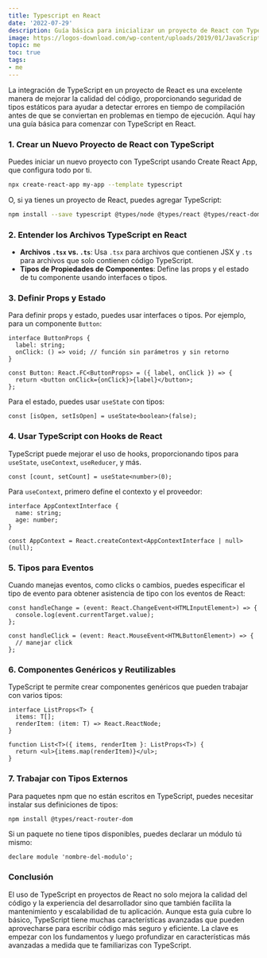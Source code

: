 ```yaml
---
title: Typescript en React
date: '2022-07-29'
description: Guía básica para inicializar un proyecto de React con Typescript.
image: https://logos-download.com/wp-content/uploads/2019/01/JavaScript_Logo.png
topic: me
toc: true
tags:
- me
---
```



La integración de TypeScript en un proyecto de React es una excelente manera de mejorar la calidad del código, proporcionando seguridad de tipos estáticos para ayudar a detectar errores en tiempo de compilación antes de que se conviertan en problemas en tiempo de ejecución. Aquí hay una guía básica para comenzar con TypeScript en React.

### 1. Crear un Nuevo Proyecto de React con TypeScript

Puedes iniciar un nuevo proyecto con TypeScript usando Create React App, que configura todo por ti.

```bash
npx create-react-app my-app --template typescript
```

O, si ya tienes un proyecto de React, puedes agregar TypeScript:

```bash
npm install --save typescript @types/node @types/react @types/react-dom @types/jest
```

### 2. Entender los Archivos TypeScript en React

- **Archivos `.tsx` vs. `.ts`**: Usa `.tsx` para archivos que contienen JSX y `.ts` para archivos que solo contienen código TypeScript.
- **Tipos de Propiedades de Componentes**: Define las props y el estado de tu componente usando interfaces o tipos.

### 3. Definir Props y Estado

Para definir props y estado, puedes usar interfaces o tipos. Por ejemplo, para un componente `Button`:

```tsx
interface ButtonProps {
  label: string;
  onClick: () => void; // función sin parámetros y sin retorno
}

const Button: React.FC<ButtonProps> = ({ label, onClick }) => {
  return <button onClick={onClick}>{label}</button>;
};
```

Para el estado, puedes usar `useState` con tipos:

```tsx
const [isOpen, setIsOpen] = useState<boolean>(false);
```

### 4. Usar TypeScript con Hooks de React

TypeScript puede mejorar el uso de hooks, proporcionando tipos para `useState`, `useContext`, `useReducer`, y más.

```tsx
const [count, setCount] = useState<number>(0);
```

Para `useContext`, primero define el contexto y el proveedor:

```tsx
interface AppContextInterface {
  name: string;
  age: number;
}

const AppContext = React.createContext<AppContextInterface | null>(null);
```

### 5. Tipos para Eventos

Cuando manejas eventos, como clicks o cambios, puedes especificar el tipo de evento para obtener asistencia de tipo con los eventos de React:

```tsx
const handleChange = (event: React.ChangeEvent<HTMLInputElement>) => {
  console.log(event.currentTarget.value);
};

const handleClick = (event: React.MouseEvent<HTMLButtonElement>) => {
  // manejar click
};
```

### 6. Componentes Genéricos y Reutilizables

TypeScript te permite crear componentes genéricos que pueden trabajar con varios tipos:

```tsx
interface ListProps<T> {
  items: T[];
  renderItem: (item: T) => React.ReactNode;
}

function List<T>({ items, renderItem }: ListProps<T>) {
  return <ul>{items.map(renderItem)}</ul>;
}
```

### 7. Trabajar con Tipos Externos

Para paquetes npm que no están escritos en TypeScript, puedes necesitar instalar sus definiciones de tipos:

```bash
npm install @types/react-router-dom
```

Si un paquete no tiene tipos disponibles, puedes declarar un módulo tú mismo:

```tsx
declare module 'nombre-del-modulo';
```

### Conclusión

El uso de TypeScript en proyectos de React no solo mejora la calidad del código y la experiencia del desarrollador sino que también facilita la mantenimiento y escalabilidad de tu aplicación. Aunque esta guía cubre lo básico, TypeScript tiene muchas características avanzadas que pueden aprovecharse para escribir código más seguro y eficiente. La clave es empezar con los fundamentos y luego profundizar en características más avanzadas a medida que te familiarizas con TypeScript.
